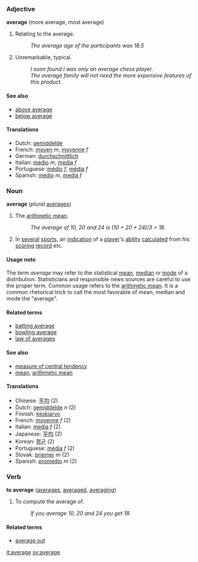 ===Adjective===
'''average''' (more average, most average)

# Relating to the average.
#: ''The average age of the participants was 18.5''
# Unremarkable, typical.
#: ''I soon found I was only an average chess player.''
#: ''The average family will not need the more expensive features of this product.''

====See also====
*[[above average]]
*[[below average]]

====Translations====
*Dutch: [[gemiddelde]]
*French: [[moyen]] ''m'', [[moyenne]] ''f''
*German: [[durchschnittlich]]
*Italian: [[medio]] ''m'', [[media]] ''f''
*Portuguese: [[médio]] ''f'', [[média]] ''f''
*Spanish: [[medio]] ''m'', [[media]] ''f''

===Noun===
'''average''' (''plural'' [[averages]])

#The [[arithmetic mean]].
#: ''The average of 10, 20 and 24 is (10 + 20 + 24)/3 = 18.''
#In [[several]] [[sport]]s, an [[indication]] of a [[player]]'s [[ability]] [[calculate]]d from his [[score|scoring]] [[record]] etc.

====Usage note====

The term ''average'' may refer to the statistical [[mean]], [[median]] or [[mode]] of a distribution.  Statisticians and responsible news sources are careful to use the proper term.  Common usage refers to the [[arithmetic mean]].  It is a common rhetorical trick to call the most favorable of mean, median and mode the "average".

====Related terms====

*[[batting average]]
*[[bowling average]]
*[[law of averages]]

====See also====
* [[measure of central tendency]]
* [[mean]], [[arithmetic mean]]



====Translations====
*Chinese: [[平均]] (2)
*Dutch: [[gemiddelde]] ''n'' (2)
*Finnish: [[keskiarvo]]
*French: [[moyenne]] ''f'' (2)
*Italian: [[media]] ''f'' (2)
*Japanese: [[平均]] (2)
*Korean: [[평균]] (2)
*Portuguese: [[média]] ''f'' (2)
*Slovak: [[priemer]] ''m'' (2)
*Spanish: [[promedio]] ''m'' (2)

===Verb===
'''to average''' ([[averages]], [[averaged]], [[averaging]])

# To compute the average of.
#: ''If you average 10, 20 and 24 you get 18.''

====Related terms====

*[[average out]]

[[it:average]]
[[sv:average]]